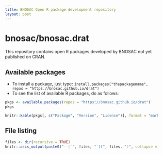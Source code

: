 ```yaml
---
title: BNOSAC Open R package development repository
layout: post
---
```


# bnosac/bnosac.drat

This repository contains open R packages developed by BNOSAC not yet published on CRAN.

## Available packages

- To install a package, just type: `install.packages("thepackagename", repos = "https://bnosac.github.io/drat")`
- To see the list of available R packages, do as follows:

```r
pkgs <- available.packages(repos = "https://bnosac.github.io/drat")
pkgs
``` 

```r
knitr::kable(pkgs[, c("Package", "Version", "License")], format = "markdown")
``` 

## File listing

```r
files <- dir(recursive = TRUE)
knitr::asis_output(paste0("- [`", files, "`](", files, ")", collapse = "\n"))
```
